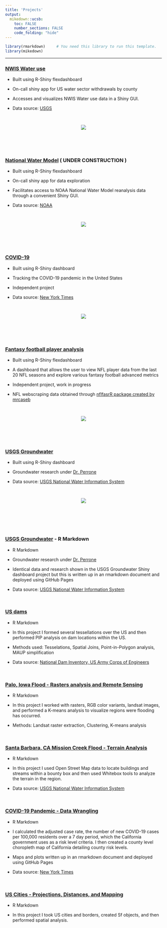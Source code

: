 ```yaml
---
title: 'Projects'
output:
  mikedown::ucsb:
    toc: FALSE
    number_sections: FALSE
    code_folding: "hide"
---
```

```r
library(rmarkdown)     # You need this library to run this template.
library(mikedown)   
```

***
### **[NWIS Water use](https://angus-watters.shinyapps.io/WaterUse/?_ga=2.243022978.1093189296.1618237032-1187783417.1609440081)**

  - Built using R-Shiny flexdashboard
  
  - On-call shiny app for US water sector withdrawals by county
  
  - Accesses and visualizes NWIS Water use data in a Shiny GUI.
  
  - Data source: [USGS](https://waterdata.usgs.gov/nwis/wu)

<br>

  <center>
![](img/water_use.png)
</center>

<br>
<br>
<br>

### **[National Water Model](https://angus-watters.shinyapps.io/nwmHistoric/)** **( UNDER CONSTRUCTION )**

  - Built using R-Shiny flexdashboard
  
  - On-call shiny app for data exploration
  
  - Facilitates access to NOAA National Water Model reanalysis data through a convenient Shiny GUI.
  
  - Data source: [NOAA](https://water.noaa.gov/about/nwm)

<br>

  <center>
![](img/nwm_shiny.png)
</center>

<br>
<br>
<br>

### **[COVID-19](https://angus-watters.shinyapps.io/covid-tracker/?_ga=2.209713810.1652100718.1619291563-1187783417.1609440081)**

  - Built using R-Shiny dashboard

  - Tracking the COVID-19 pandemic in the United States
  
  - Independent project 
  
  - Data source: [New York Times](https://github.com/nytimes/covid-19-data)

<br>

  <center>
![](img/covid_tracker.png)
</center>

<br>
<br>
<br>

### **[Fantasy football player analysis](https://angus-watters.shinyapps.io/ffball/?_ga=2.46140647.1560190175.1616704255-1187783417.1609440081)**

  - Built using R-Shiny flexdashboard

  - A dashboard that allows the user to view NFL player data from the last 20 NFL seasons and explore various fantasy football advanced metrics

  - Independent project, work in progress 
  
  - NFL webscraping data obtained through [nflfasrR package created by mrcaseb](https://github.com/mrcaseb/nflfastR)

<br>

  <center>
![](img/ffball_shiny.png)
</center>

<br>
<br>
<br>

### **[USGS Groundwater](https://angus-watters.shinyapps.io/groundwater-dash/)**

  - Built using R-Shiny dashboard
  
  - Groundwater research under [Dr. Perrone](https://www.es.ucsb.edu/debra-perrone)
  
  - Data source: [USGS National Water Information System](https://waterdata.usgs.gov/nwis)

<br>

<center>
![](img/groundwater_shiny.png)
</center>
  
<br>  
<br>
<br>

### **[USGS Groundwater](https://anguswg-ucsb.github.io/groundwater_2/index.html) - R Markdown**

  - R Markdown

  - Groundwater research under [Dr. Perrone](https://www.es.ucsb.edu/debra-perrone)
  
  - Identical data and research shown in the USGS Groundwater Shiny dashboard project but this is written up in an rmarkdown document and deployed using GitHub Pages
  
  - Data source: [USGS National Water Information System](https://waterdata.usgs.gov/nwis)
  
<br>

### **[US dams](https://anguswg-ucsb.github.io/geog-176A-labs/lab-04.html)**

  - R Markdown

  - In this project I formed several tessellations over the US and then performed PIP analysis on dam locations within the US.
  
  - Methods used: Tesselations, Spatial Joins, Point-in-Polygon analysis, MAUP simplification

  - Data source: [National Dam Inventory, US Army Corps of Engineers](https://nid.sec.usace.army.mil/ords/f?p=105:1::::::)

<br>

### **[Palo, Iowa Flood - Rasters analysis and Remote Sensing](https://anguswg-ucsb.github.io/geog-176A-labs/lab-05.html)**

  - R Markdown

  - In this project I worked with rasters, RGB color variants, landsat images, and performed a K-means analysis to visualize regions were flooding has occurred.
  
  - Methods: Landsat raster extraction, Clustering, K-means analysis

<br>

### **[Santa Barbara, CA Mission Creek Flood - Terrain Analysis](https://anguswg-ucsb.github.io/geog-176A-labs/lab-06.html)**

  - R Markdown

  - In this project I used Open Street Map data to locate buildings and streams within a bounty box and then used Whitebox tools to analyze the terrain in the region.
  
  - Data source: [USGS National Water Information System](https://waterdata.usgs.gov/nwis)

<br> 

### **[COVID-19 Pandemic - Data Wrangling](https://anguswg-ucsb.github.io/geog-176A-labs/lab-02.html)**

  - R Markdown
  
  - I calculated the adjusted case rate, the number of new COVID-19 cases per 100,000 residents over a 7 day period, which the California government uses as a risk level criteria. I then created a county level choropleth map of California detailing county risk levels.
  
  - Maps and plots written up in an rmarkdown document and deployed using GitHub Pages
  
  - Data source: [New York Times](https://github.com/nytimes/covid-19-data)
  
<br>

### **[US Cities - Projections, Distances, and Mapping](https://anguswg-ucsb.github.io/geog-176A-labs/lab-03.html)**

  - R Markdown

  - In this project I took US cities and borders, created Sf objects, and then performed spatial analysis.

<br>






































